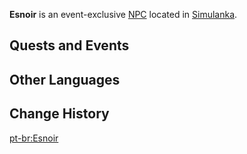 {{Meta
<!-- Remove this template after adding the missing info -->
|missing_NPC_profile  = yes
}}
{{Character Infobox
|type             = Event NPC
|image            = NPC Esnoir.png
|realname         = <!-- Optional, if different from in-game name -->
|deceased         = <!-- Past (for deceased prior to events of the game) or free response -->
|region           = Simulanka
|location         = Simulanka
|location2        = Fontaine
|affiliation      = 
|title            = 

|ancestry         = <!-- Clan/family -->
|father           = 
|mother           = 
|spouse           = 
|sibling          = 
|child            = 
|relative         = 

|voiceEN          = 
|voiceCN          = 
|voiceJP          = 
|voiceKR          = 
|dialoguereward   = 
}}
'''Esnoir''' is an event-exclusive [[NPC]] located in [[Simulanka]].
<!--
==Location==
{{subst:#tag:gallery|
NPC Location {{subst:#titleparts:{{subst:PAGENAME}}}}.png{{subst:!}}{{subst:#titleparts:{{subst:PAGENAME}}}}'s location
NPC Location {{subst:#titleparts:{{subst:PAGENAME}}}} Context.png{{subst:!}}Additional context
}}

==Profile==
''(To be added.)''

===Appearance===
''(To be added.)''
-->
==Quests and Events==
{{Quests and Events}}
<!--
==Idle Quotes==
{{Dialogue Start}}
: {{DIcon|Idle}} {{Tx}}
:: {{A|VO {{subst:#titleparts:{{subst:PAGENAME}}}} 01.ogg}} "{{Tx}}"
{{Dialogue End}}

==Dialogue==
{{Dialogue Start}}
{{Dialogue End}}

==Event Dialogue==
===Event Name===
{{Dialogue Start}}
:'''{{subst:PAGENAME}}:'''
{{Dialogue End}}
-->
==Other Languages==
{{Other Languages|default_hidden=1
|en      = Esnoir
|zhs     = 埃斯诺尔
|zhs_rm  = Āisīnuò'ěr
|zht     = 埃斯諾爾
|zht_rm  = Āisīnuò'ěr
|ja      = エスノワール
|ko      = 에스노어
|es      = Esnoir
|fr      = Esnoir
|ru      = Эснор
|th      = Esnoir
|vi      = Esnoir
|de      = Esnoir
|id      = Esnoir
|pt      = Esnoir
|tr      = Esnoir
|it      = Esnoir
}}

==Change History==
{{Change History|4.8}}
<!--
==References==
{{Reflist}}-->

[[pt-br:Esnoir]]